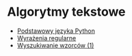 # Algorytmy tekstowe

- [Podstawowy języka Python](/topics/01-python-introduction)
- [Wyrażenia regularne](/topics/02-regexes)
- [Wyszukiwanie wzorców (1)](/topics/03-pattern-matching-1)

